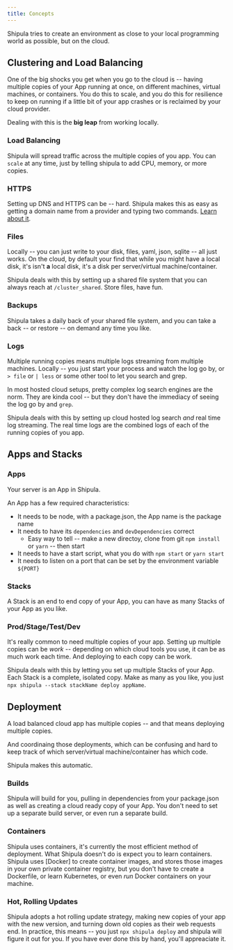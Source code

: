 ```yaml
---
title: Concepts
---
```


Shipula tries to create an environment as close to your local programming world as possible, but on the cloud.

## Clustering and Load Balancing

One of the big shocks you get when you go to the cloud is -- having multiple copies of your App running at once, on different machines, virtual machines, or containers. You do this to scale, and you do this for resilience to keep on running if a little bit of your app crashes or is reclaimed by your cloud provider.

Dealing with this is the **big leap** from working locally.

### Load Balancing

Shipula will spread traffic across the multiple copies of you app. You can `scale` at any time, just by telling shipula to add CPU, memory, or more copies.

### HTTPS

Setting up DNS and HTTPS can be -- hard. Shipula makes this as easy as getting a domain name from a provider and typing two commands. [Learn about it](./reference/https).

### Files

Locally -- you can just write to your disk, files, yaml, json, sqlite -- all just works. On the cloud, by default your find that while you might have a local disk, it's isn't **a** local disk, it's a disk per server/virtual machine/container.

Shipula deals with this by setting up a shared file system that you can always reach at `/cluster_shared`. Store files, have fun.

### Backups

Shipula takes a daily back of your shared file system, and you can take a back -- or restore -- on demand any time you like.

### Logs

Multiple running copies means multiple logs streaming from multiple machines. Locally -- you just start your process and watch the log go by, or `> file` or `| less` or some other tool to let you search and grep.

In most hosted cloud setups, pretty complex log search engines are the norm. They are kinda cool -- but they don't have the immediacy of seeing the log go by and `grep`.

Shipula deals with this by setting up cloud hosted log search _and_ real time log streaming. 
The real time logs are the combined logs of each of the running copies of you app.

## Apps and Stacks

### Apps

Your server is an App in Shipula.

An App has a few required characteristics:

- It needs to be node, with a package.json, the App name is the package name
- It needs to have its `dependencies` and `devDependencies` correct
  - Easy way to tell -- make a new directoy, clone from git `npm install` or `yarn` -- then start
- It needs to have a start script, what you do with `npm start` or `yarn start`
- It needs to listen on a port that can be set by the environment variable `${PORT}`

### Stacks

A Stack is an end to end copy of your App, you can have as many Stacks of your App as you like.

### Prod/Stage/Test/Dev

It's really common to need multiple copies of your app. Setting up multiple copies can be _work_ -- depending on which cloud tools you use, it can be as much work each time. And deploying to each copy can be work.

Shipula deals with this by letting you set up multiple Stacks of your App.
Each Stack is a complete, isolated copy.
Make as many as you like, you just `npx shipula --stack stackName deploy appName`.

## Deployment

A load balanced cloud app has multiple copies -- and that means deploying multiple copies.

And coordinaing those deployments, which can be confusing and hard to keep track of which server/virtual machine/container has which code.

Shipula makes this automatic.

### Builds

Shipula will build for you, pulling in dependencies from your package.json as well as creating a cloud ready copy of your App.
You don't need to set up a separate build server, or even run a separate build.

### Containers

Shipula uses containers, it's currently the most efficient method of deployment.
What Shipula doesn't do is expect you to learn containers.
Shipula uses [Docker] to create container images, and stores those images in your own private container registry, but you don't have to create a Dockerfile, or learn Kubernetes, or even _run_ Docker containers on your machine.

### Hot, Rolling Updates

Shipula adopts a hot rolling update strategy, making new copies of your app with the new version, and turning down old copies as their web requests end.
In practice, this means -- you just `npx shipula deploy` and shipula will figure it out for you.
If you have ever done this by hand, you'll appreaciate it.

